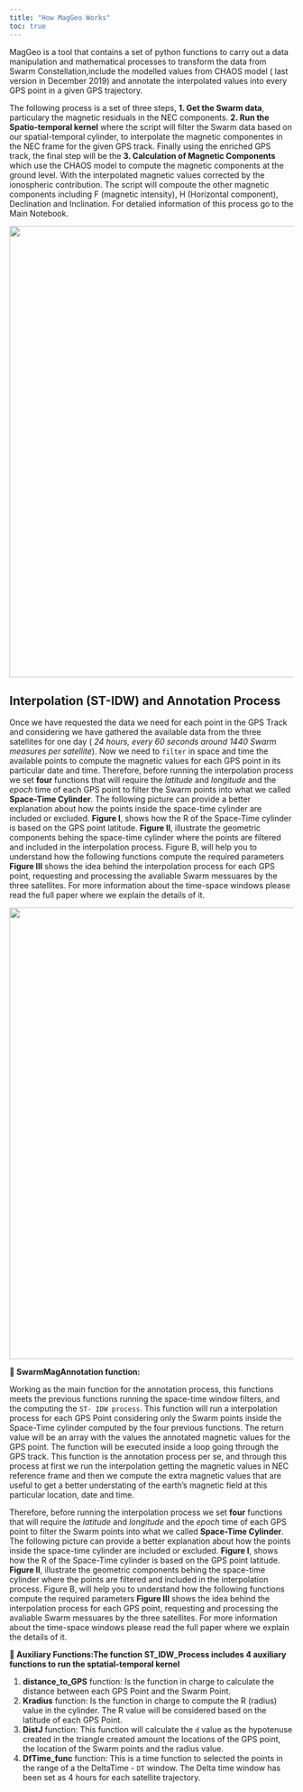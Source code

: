 ```yaml
---
title: "How MagGeo Works"
toc: true
---
```


MagGeo is a tool that contains a set of python functions to carry out a data manipulation and mathematical processes to transform the data from Swarm Constellation,include the modelled values from CHAOS model ( last version in December 2019) and annotate the interpolated values into every GPS point in a given GPS trajectory.

The following process is a set of three steps, **1. Get the Swarm data**, particulary the magnetic residuals in the NEC components. **2. Run the Spatio-temporal kernel** where the script will filter the Swarm data based on our spatial-temporal cylinder, to interpolate the magnetic componentes in the NEC frame for the given GPS track. Finally using the enriched GPS track, the final step will be the **3. Calculation of Magnetic Components** which use the CHAOS model to compute the magnetic components at the ground level. With the interpolated magnetic values corrected by the ionospheric contribution. The script will compoute the other magnetic components including F (magnetic intensity), H (Horizontal component), Declination and Inclination. For detalied information of this process go to the Main Notebook. 

<img src="./images/Workflow21042021.png"
 width="800">



## Interpolation (ST-IDW) and Annotation Process

Once we have requested the data we need for each point in the GPS Track and considering we have gathered the available data from the three satellites for one day ( *24 hours, every 60 seconds around 1440 Swarm measures per satellite*). Now we need to `filter` in space and time the available points to compute the magnetic values for each GPS point in its particular date and time. Therefore, before running the interpolation process we set **four** functions that will require the *latitude* and *longitude* and the *epoch* time of each GPS point to filter the Swarm points into what we called **Space-Time Cylinder**. The following picture can provide a better explanation about how the points inside the space-time cylinder are included or excluded. **Figure I**, shows how the R of the Space-Time cylinder is based on the GPS point latitude. **Figure II**, illustrate the geometric components behing the space-time cylinder where the points are filtered and included in the interpolation process. Figure B, will help you to understand how the following functions compute the required parameters **Figure III** shows the idea behind the interpolation process for each GPS point, requesting and processing the avaliable Swarm messuares by the three satellites. For more information about the time-space windows please read the full paper where we explain the details of it.

<img src="./images/ST-IDWGitHub.png" width="800">

<div class="alert alert-info" role="alert">
<strong>📘 SwarmMagAnnotation function:</strong>
    
Working as the main function for the annotation process, this functions meets the previous functions running the space-time window filters, and the computing the <code>ST- IDW process</code>. This function will run a interpolation process for each GPS Point considering only the Swarm points inside the Space-Time cylinder computed by the four previous functions. The return value will be an array with the values the annotated magnetic values for the GPS point. The function will be executed inside a loop going through the GPS track. This function is the annotation process per se, and through this process at first we run the interpolation getting the magnetic values in NEC reference frame and then we compute the extra magnetic values that are useful to get a better understating of the earth's magnetic field at this particular location, date and time.
 </div>
 
 Therefore, before running the interpolation process we set **four** functions that will require the *latitude* and *longitude* and the *epoch* time of each GPS point to filter the Swarm points into what we called **Space-Time Cylinder**. The following picture can provide a better explanation about how the points inside the space-time cylinder are included or excluded. **Figure I**, shows how the R of the Space-Time cylinder is based on the GPS point latitude. **Figure II**, illustrate the geometric components behing the space-time cylinder where the points are filtered and included in the interpolation process. Figure B, will help you to understand how the following functions compute the required parameters **Figure III** shows the idea behind the interpolation process for each GPS point, requesting and processing the avaliable Swarm messuares by the three satellites. For more information about the time-space windows please read the full paper where we explain the details of it.
 
 
<div class="alert alert-info" role="alert">
<strong>📘 Auxiliary Functions:The function ST_IDW_Process includes 4 auxiliary functions to run the sptatial-temporal kernel</strong>
    
<ol>
  <li><strong>distance_to_GPS</strong> function: Is the function in charge to calculate the distance between each GPS Point and the Swarm Point.</li>
  <li><strong>Kradius</strong> function: Is the function in charge to compute the R (radius) value in the cylinder. The R value will be considered based on the latitude of each GPS Point.</li>
    <li><strong>DistJ</strong> function: This function will calculate the <code>d</code> value as the hypotenuse created in the triangle created amount the locations of the GPS point, the location of the Swarm points and the radius value.</li>
  <li><strong>DfTime_func</strong> function: This is a time function to selected the points in the range of a the DeltaTime - <code>DT</code> window. The Delta time window has been set as 4 hours for each satellite trajectory.</li>
</ol> 
    
</div>